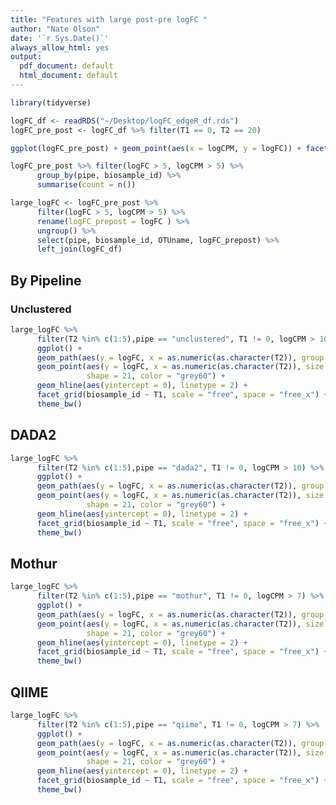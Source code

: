 ```yaml
---
title: "Features with large post-pre logFC "
author: "Nate Olson"
date: '`r Sys.Date()`'
always_allow_html: yes
output:
  pdf_document: default
  html_document: default
---
```


```r
library(tidyverse)
```

```r
logFC_df <- readRDS("~/Desktop/logFC_edgeR_df.rds")
logFC_pre_post <- logFC_df %>% filter(T1 == 0, T2 == 20)
```

```r
ggplot(logFC_pre_post) + geom_point(aes(x = logCPM, y = logFC)) + facet_wrap(~pipe)
```

```r
logFC_pre_post %>% filter(logFC > 5, logCPM > 5) %>% 
      group_by(pipe, biosample_id) %>% 
      summarise(count = n())
```
```r
large_logFC <- logFC_pre_post %>% 
      filter(logFC > 5, logCPM > 5) %>% 
      rename(logFC_prepost = logFC ) %>% 
      ungroup() %>% 
      select(pipe, biosample_id, OTUname, logFC_prepost) %>%
      left_join(logFC_df)
```

## By Pipeline
### Unclustered
```r
large_logFC %>% 
      filter(T2 %in% c(1:5),pipe == "unclustered", T1 != 0, logCPM > 10) %>% 
      ggplot() + 
      geom_path(aes(y = logFC, x = as.numeric(as.character(T2)), group = OTUname)) + 
      geom_point(aes(y = logFC, x = as.numeric(as.character(T2)), size = logCPM), 
                 shape = 21, color = "grey60") + 
      geom_hline(aes(yintercept = 0), linetype = 2) +
      facet_grid(biosample_id ~ T1, scale = "free", space = "free_x") +
      theme_bw()
```

## DADA2
```r
large_logFC %>% 
      filter(T2 %in% c(1:5),pipe == "dada2", T1 != 0, logCPM > 10) %>% 
      ggplot() + 
      geom_path(aes(y = logFC, x = as.numeric(as.character(T2)), group = OTUname)) + 
      geom_point(aes(y = logFC, x = as.numeric(as.character(T2)), size = logCPM), 
                 shape = 21, color = "grey60") + 
      geom_hline(aes(yintercept = 0), linetype = 2) +
      facet_grid(biosample_id ~ T1, scale = "free", space = "free_x") +
      theme_bw()
```

## Mothur
```r
large_logFC %>% 
      filter(T2 %in% c(1:5),pipe == "mothur", T1 != 0, logCPM > 7) %>% 
      ggplot() + 
      geom_path(aes(y = logFC, x = as.numeric(as.character(T2)), group = OTUname)) + 
      geom_point(aes(y = logFC, x = as.numeric(as.character(T2)), size = logCPM), 
                 shape = 21, color = "grey60") + 
      geom_hline(aes(yintercept = 0), linetype = 2) +
      facet_grid(biosample_id ~ T1, scale = "free", space = "free_x") +
      theme_bw()
```


## QIIME
```r
large_logFC %>% 
      filter(T2 %in% c(1:5),pipe == "qiime", T1 != 0, logCPM > 7) %>% 
      ggplot() + 
      geom_path(aes(y = logFC, x = as.numeric(as.character(T2)), group = OTUname)) + 
      geom_point(aes(y = logFC, x = as.numeric(as.character(T2)), size = logCPM), 
                 shape = 21, color = "grey60") + 
      geom_hline(aes(yintercept = 0), linetype = 2) +
      facet_grid(biosample_id ~ T1, scale = "free", space = "free_x") +
      theme_bw()
```

